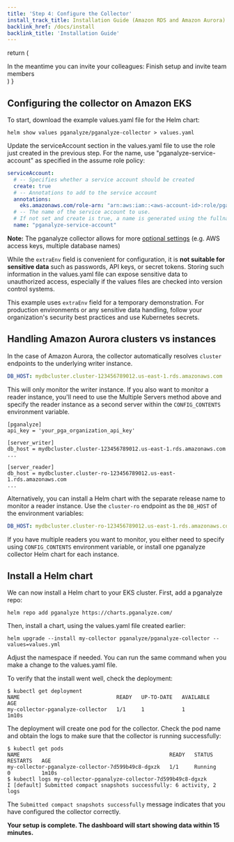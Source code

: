 ```yaml
---
title: 'Step 4: Configure the Collector'
install_track_title: Installation Guide (Amazon RDS and Amazon Aurora)
backlink_href: /docs/install
backlink_title: 'Installation Guide'
---
```



  return (
    <div>
      In the meantime you can invite your colleagues:
      <Link className="btn btn-success" to={inviteLink}>
        Finish setup and invite team members
      </Link>
    </div>
  )
}

## Configuring the collector on Amazon EKS

To start, download the example values.yaml file for the Helm chart:

```
helm show values pganalyze/pganalyze-collector > values.yaml
```

Update the serviceAccount section in the values.yaml file to use the role just
created in the previous step. For the name, use "pganalyze-service-account" as
specified in the assume role policy:

```yaml
serviceAccount:
  # -- Specifies whether a service account should be created
  create: true
  # -- Annotations to add to the service account
  annotations:
    eks.amazonaws.com/role-arn: "arn:aws:iam::<aws-account-id>:role/pganalyzeServiceAccountRole"
  # -- The name of the service account to use.
  # If not set and create is true, a name is generated using the fullname template
  name: "pganalyze-service-account"
```

<SettingEnvVarsEKS apiKey={props.apiKey} />

**Note:** The pganalyze collector allows for more [optional settings](https://pganalyze.com/docs/collector/settings) (e.g. AWS access keys, multiple database names)

While the `extraEnv` field is convenient for configuration, it is **not suitable
for sensitive data** such as passwords, API keys, or secret tokens. Storing such
information in the values.yaml file can expose sensitive data to unauthorized
access, especially if the values files are checked into version control systems.

This example uses `extraEnv` field for a temporary demonstration. For production
environments or any sensitive data handling, follow your organization's security
best practices and use Kubernetes secrets.

## Handling Amazon Aurora clusters vs instances

In the case of Amazon Aurora, the collector automatically resolves `cluster` endpoints to the underlying writer instance.

```yaml
DB_HOST: mydbcluster.cluster-123456789012.us-east-1.rds.amazonaws.com
```

This will only monitor the writer instance. If you also want to monitor a reader instance,
you'll need to use the Multiple Servers method above and specify the reader instance as a
second server within the `CONFIG_CONTENTS` environment variable.

```
[pganalyze]
api_key = 'your_pga_organization_api_key'

[server_writer]
db_host = mydbcluster.cluster-123456789012.us-east-1.rds.amazonaws.com
...

[server_reader]
db_host = mydbcluster.cluster-ro-123456789012.us-east-1.rds.amazonaws.com
...
```

Alternatively, you can install a Helm chart with the separate release name to
monitor a reader instance.
Use the `cluster-ro` endpoint as the `DB_HOST` of the environment variables:

```yaml
DB_HOST: mydbcluster.cluster-ro-123456789012.us-east-1.rds.amazonaws.com
```

If you have multiple readers you want to monitor, you either need to specify
using `CONFIG_CONTENTS` environment variable, or install one pganalyze collector
Helm chart for each instance.

## Install a Helm chart

We can now install a Helm chart to your EKS cluster. First, add a pganalyze repo:

```
helm repo add pganalyze https://charts.pganalyze.com/
```

Then, install a chart, using the values.yaml file created earlier:

```
helm upgrade --install my-collector pganalyze/pganalyze-collector --values=values.yml
```

Adjust the namespace if needed. You can run the same command when you make a
change to the values.yaml file.

To verify that the install went well, check the deployment:

```
$ kubectl get deployment
NAME                               READY   UP-TO-DATE   AVAILABLE   AGE
my-collector-pganalyze-collector   1/1     1            1           1m10s
```

The deployment will create one pod for the collector. Check the pod name and
obtain the logs to make sure that the collector is running successfully:

```
$ kubectl get pods
NAME                                                READY   STATUS    RESTARTS   AGE
my-collector-pganalyze-collector-7d599b49c8-dgxzk   1/1     Running   0          1m10s
$ kubectl logs my-collector-pganalyze-collector-7d599b49c8-dgxzk
I [default] Submitted compact snapshots successfully: 6 activity, 2 logs
```

The `Submitted compact snapshots successfully` message indicates that you have
configured the collector correctly.

**Your setup is complete. The dashboard will start showing data within 15 minutes.**

<InAppOnly>
  <FinishSetup inviteLink={props.inviteLink} />
</InAppOnly>

<PublicLastStepLogInsightsLink />
